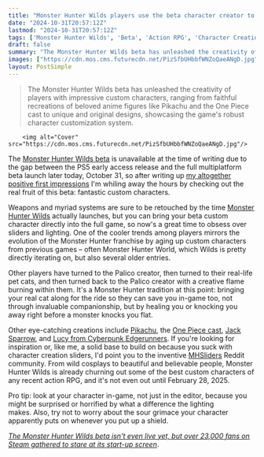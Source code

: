 ```yaml
---
title: "Monster Hunter Wilds players use the beta character creator to recreate their hunters from Monster Hunter World, aged for good measure, and also their real cats"
date: "2024-10-31T20:57:12Z"
lastmod: "2024-10-31T20:57:12Z"
tags: ['Monster Hunter Wilds', 'Beta', 'Action RPG', 'Character Creation', 'Custom Characters', 'PC', 'PS5', 'Multiplayer']
draft: false
summary: "The Monster Hunter Wilds beta has unleashed the creativity of players with impressive custom characters, ranging from faithful recreations of beloved anime figures like Pikachu and the One Piece cast to unique and original designs, showcasing the game's robust character customization system."
images: ["https://cdn.mos.cms.futurecdn.net/PizSfbUHbbfWNZoQaeANgD.jpg"]
layout: PostSimple
---
```

> The Monster Hunter Wilds beta has unleashed the creativity of players with impressive custom characters, ranging from faithful recreations of beloved anime figures like Pikachu and the One Piece cast to unique and original designs, showcasing the game's robust character customization system.


        <img alt="Cover" src="https://cdn.mos.cms.futurecdn.net/PizSfbUHbbfWNZoQaeANgD.jpg"/>
        
The [<u>Monster Hunter Wilds beta</u>](https://www.gamesradar.com/games/monster-hunter/monster-hunter-wilds-beta-how-to-access/) is unavailable at the time of writing due to the gap between the PS5 early access release and the full multiplatform beta launch later today, October 31, so after writing up [<u>my altogether positive first impressions</u>](https://www.gamesradar.com/games/monster-hunter/after-500-hours-in-monster-hunter-world-the-monster-hunter-wilds-beta-feels-like-a-new-pair-of-shoes-fresh-and-stylish-but-a-little-uncomfortable/) I'm whiling away the hours by checking out the real fruit of this beta: fantastic custom characters. 

Weapons and myriad systems are sure to be retouched by the time [<u>Monster Hunter Wilds</u>](https://www.gamesradar.com/games/monster-hunter/monster-hunter-wilds-guide/) actually launches, but you can bring your beta custom character directly into the full game, so now's a great time to obsess over sliders and lighting. One of the cooler trends among players mirrors the evolution of the Monster Hunter franchise by aging up custom characters from previous games – often Monster Hunter World, which Wilds is pretty directly iterating on, but also several older entries. 

Other players have turned to the Palico creator, then turned to their real-life pet cats, and then turned back to the Palico creator with a creative flame burning within them. It's a Monster Hunter tradition at this point: bringing your real cat along for the ride so they can save you in-game too, not through invaluable companionship, but by healing you or knocking you away right before a monster knocks you flat. 

Other eye-catching creations include [<u>Pikachu</u>](https://www.reddit.com/r/MonsterHunter/comments/1gg6bo9/made_pikachu/), the [<u>One Piece cast</u>](https://www.reddit.com/r/MonsterHunter/comments/1gfmhz1/one_piece_artstyle_looks_kinda_uncanny_in/), [<u>Jack Sparrow</u>](https://www.reddit.com/r/MonsterHunter/comments/1gg2rmk/hes_a_pirate/), and [<u>Lucy from Cyberpunk Edgerunners</u>](https://www.reddit.com/r/MHSliders/comments/1gg63gk/lucycyberpunk_edgerunnersalso_palico_rebecca/). If you're looking for inspiration or, like me, a solid base to build on because you suck with character creation sliders, I'd point you to the inventive [<u>MHSliders</u>](https://www.reddit.com/r/MHSliders/) Reddit community. From wild cosplays to beautiful and believable people, Monster Hunter Wilds is already churning out some of the best custom characters of any recent action RPG, and it's not even out until February 28, 2025. 

Pro tip: look at your character in-game, not just in the editor, because you might be surprised or horrified by what a difference the lighting makes. Also, try not to worry about the sour grimace your character apparently puts on whenever you put up a shield.  

[<u><em>The Monster Hunter Wilds beta isn't even live yet, but over 23,000 fans on Steam gathered to stare at its start-up screen</em></u>](https://www.gamesradar.com/games/monster-hunter/the-monster-hunter-wilds-beta-isnt-even-live-yet-but-over-23-000-fans-on-steam-gather-to-stare-at-its-start-up-screen/). 
        